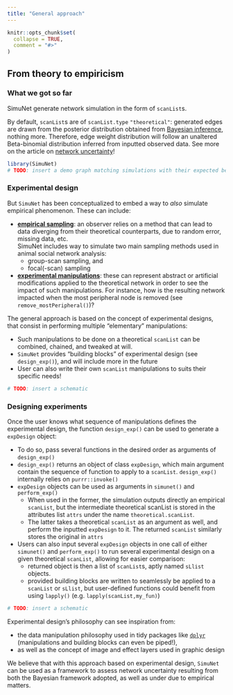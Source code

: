 ```yaml
---
title: "General approach"
---
```


```r
knitr::opts_chunk$set(
  collapse = TRUE,
  comment = "#>"
)
```
## From theory to empiricism
### What we got so far
SimuNet generate network simulation in the form of `scanList`s.

By default, `scanList`s are of `scanList.type` `"theoretical"`: generated edges are drawn from the
posterior distribution obtained from [Bayesian inference](bayesian_inference.html), nothing more.
Therefore, edge weight distribution will follow an unaltered Beta-binomial distribution inferred
from inputted observed data. See more on the article on [network uncertainty](uncertainty.html)!

```r
library(SimuNet)
# TODO: insert a demo graph matching simulations with their expected beta-binomial distribution
```

### Experimental design
But `SimuNet` has been conceptualized to embed a way to _also_ simulate empirical phenomenon. These
can include:

* [**empirical sampling**](sampling.html): an observer relies on a method that can lead to data diverging from their
theoretical counterparts, due to random error, missing data, etc.    
SimuNet includes way to simulate
two main sampling methods used in animal social network analysis:
    * group-scan sampling, and
    * focal(-scan) sampling
* [**experimental manipulations**](experiments.html): these can represent abstract or artificial modifications applied
to the theoretical network in order to see the impact of such manipulations. For instance, how is
the resulting network impacted when the most peripheral node is removed (see
`remove_mostPeripheral()`)?

The general approach is based on the concept of experimental designs, that consist in performing
multiple "elementary" manipulations:

* Such manipulations to be done on a theoretical `scanList` can be combined, chained, and tweaked at
will.
* `SimuNet` provides "building blocks" of experimental design (see `design_exp()`), and will include
more in the future
* User can also write their own `scanList` manipulations to suits their specific needs!

```r
# TODO: insert a schematic
```

### Designing experiments
Once the user knows what sequence of manipulations defines the experimental design, the function
`design_exp()` can be used to generate a `expDesign` object:

* To do so, pass several functions in the desired order as arguments of `design_exp()`
* `design_exp()` returns an object of class `expDesign`, which main argument contain the sequence of
function to apply to a `scanList`. `design_exp()` internally relies on `purrr::invoke()`
* `expDesign` objects can be used as arguments in `simunet()` and `perform_exp()`
    * When used in the former, the simulation outputs directly an empirical `scanList`, but the
    intermediate theoretical scanList is stored in the attributes list `attrs` under the name
    `theoretical.scanList`.
    * The latter takes a theoretical `scanList` as an argument as well, and perform the inputted
    `expDesign` to it. The returned `scanList` similarly stores the original in `attrs`
* Users can also input several `expDesign` objects in one call of either `simunet()` and
`perform_exp()` to run several experimental design on a given theoretical `scanList`, allowing for
easier comparison:
    * returned object is then a list of `scanList`s, aptly named `sLlist` objects.
    * provided building blocks are written to seamlessly be applied to a `scanList` or `sLlist`, but
    user-defined functions could benefit from using `lapply()` (e.g. `lapply(scanList,my_fun)`)

```r
# TODO: insert a schematic
```

Experimental design's philosophy can see inspiration from:

* the data manipulation philosophy used in tidy packages like
[`dplyr`](https://dplyr.tidyverse.org/) (manipulations and building blocks can even be piped!),
* as well as the concept of image and effect layers used in graphic design

We believe that with this approach based on experimental design, `SimuNet` can be used as a
framework to assess network uncertainty resulting from both the Bayesian framework adopted, as well
as under due to empirical matters.
